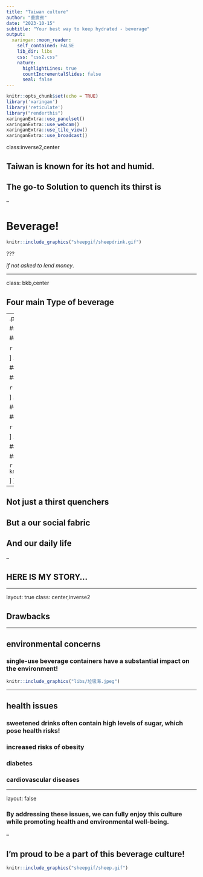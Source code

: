 ```yaml
---
title: "Taiwan culture"
author: "董宸賓"
date: "2023-10-15"
subtitle: "Your best way to keep hydrated - beverage"
output:
  xaringan::moon_reader:
    self_contained: FALSE
    lib_dir: libs
    css: "css2.css"
    nature:
      highlightLines: true
      countIncrementalSlides: false
      seal: false
---
```



```r
knitr::opts_chunk$set(echo = TRUE)
library('xaringan')
library('reticulate')
library("renderthis")
xaringanExtra::use_panelset()
xaringanExtra::use_webcam()
xaringanExtra::use_tile_view()
xaringanExtra::use_broadcast()
```



class:inverse2,center

## Taiwan is known for its hot and humid.

## The go-to Solution to quench its thirst is

--

# Beverage!

```r
knitr::include_graphics("sheepgif/sheepdrink.gif")
```


???

_if not asked to lend money_.

---

class: bkb,center

## Four main Type of beverage

--
.panelset.sideways[
.panel[.panel-name[tetra pak]

### # Portable 

### # Affordable

```r
knitr::include_graphics("libs/鋁箔包.jpeg")
```


]
.panel[.panel-name[Plastic Bottles]

### # Convenient

### # Sealing Capabilities

```r
knitr::include_graphics("libs/寶特瓶.jpeg")
```




]
.panel[.panel-name[Traditional Beverages]

### # Healthy

### # Authentic

```r
knitr::include_graphics("libs/貓空茶.jpeg")
```


]
.panel[.panel-name[Bubble Tea]

### # Customization

### # Variety of Flavors


```r
knitr::include_graphics("libs/bubbletea1.jpeg")
```


]
]

---

## Not just a thirst quenchers

## But a our social fabric

## And our daily life

--

## HERE IS MY STORY...

---

layout: true
class: center,inverse2

## Drawbacks 

---

## environmental concerns

### single-use beverage containers have a substantial impact on the environment!



```r
knitr::include_graphics("libs/垃圾海.jpeg")
```


---


## health issues

### sweetened drinks often contain high levels of sugar, which pose health risks!

### increased risks of obesity

### diabetes

### cardiovascular diseases




---

layout: false


### By addressing these issues, we can fully enjoy this culture while promoting health and environmental well-being.

--

## I'm proud to be a part of this beverage culture!



```r
knitr::include_graphics("sheepgif/sheep.gif")
```

